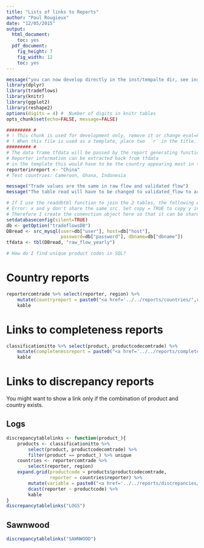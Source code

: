 ```yaml
---
title: "Lists of links to Reports"
author: "Paul Rougieux"
date: "12/05/2015"
output:
  html_document:
    toc: yes
  pdf_document:
    fig_height: 7
    fig_width: 12
    toc: yes
---
```



```r
message("you can now develop directly in the inst/tempalte dir, see instruction to compile the pdf in the file there")
library(dplyr)
library(tradeflows)
library(knitr)
library(ggplot2)
library(reshape2)
options(digits = 4) #  Number of digits in knitr tables
opts_chunk$set(echo=FALSE, message=FALSE)
```



```r
######### #
# ! This chunk is used for development only, remove it or change eval=FALSE.
# ! When this file is used as a template, place two  `r` in the title.
######### #
# The data frame tfdata will be passed by the report generating function to the template
# Reporter information can be extracted back from tfdata 
# in the template this would have to be the country appearing most in the data frame
reporterinreport <- "China" 
# Test countries: Cameroon, Ghana, Indonesia

message("Trade values are the same in raw flow and validated flow")
message("The table read will have to be changed to validated_flow to access quantities")

# If I use the readdbtbl function to join the 2 tables, the following error will be returned
# Error: x and y don't share the same src. Set copy = TRUE to copy y into x's source (this may be time consuming).
# Therefore I create the conenction object here so that it can be shared between the two tbl() objects.
setdatabaseconfig(silent=TRUE)
db <- getOption("tradeflowsDB")
DBread <- src_mysql(user=db["user"], host=db["host"],
                    password=db["password"], dbname=db["dbname"])
tfdata <- tbl(DBread, "raw_flow_yearly")

# How do I find unique product codes in SQL?

```

# Country reports

```r
reportercomtrade %>% select(reporter, region) %>% 
    mutate(countryreport = paste0("<a href='../../reports/countries/",reporter,".pdf'>",reporter,".pdf</a>")) %>%
    kable 
```

\newpage

# Links to completeness reports
```r
classificationitto %>% select(product, productcodecomtrade) %>% 
    mutate(completenessreport = paste0("<a href='../../reports/completeness/",productcodecomtrade,".pdf'>",productcodecomtrade,".pdf</a>")) %>%
    kable
```


\newpage

# Links to discrepancy reports
You might want to show a link only if the combination of 
product and country exists.

## Logs
```r
discrepancytablelinks <- function(product_){
    products <- classificationitto %>% 
        select(product, productcodecomtrade) %>%
        filter(product == product_) %>% unique
    countries <- reportercomtrade %>% 
        select(reporter, region)
    expand.grid(productcode = products$productcodecomtrade,
                reporter = countries$reporter) %>%
        mutate(variable = paste0("<a href='../../reports/discrepancies/",productcode,reporter,".pdf'>",productcode,reporter,".pdf</a>")) %>%
        dcast(reporter ~ productcode) %>% 
        kable
}
discrepancytablelinks("LOGS")
```


## Sawnwood
```r
discrepancytablelinks("SAWNWOOD")
```
